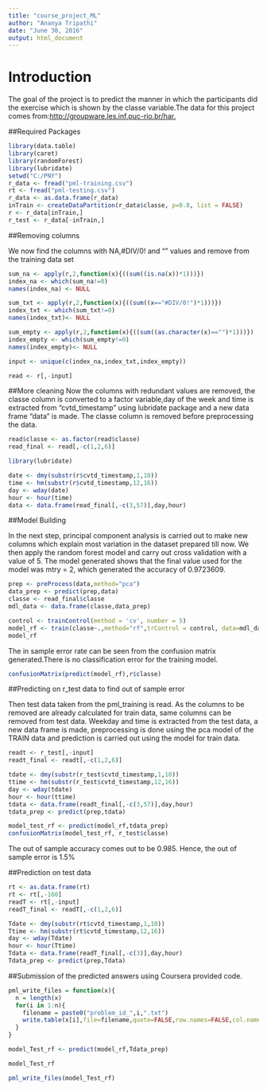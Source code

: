 ```yaml
---
title: "course_project_ML"
author: "Ananya Tripathi"
date: "June 30, 2016"
output: html_document
---
```



# Introduction
The goal of the project is to predict the manner in which the participants did the exercise which is shown by the classe variable.The data for this project comes from:<http://groupware.les.inf.puc-rio.br/har.>

##Required Packages

```r
library(data.table)
library(caret)
library(randomForest)
library(lubridate)
setwd("C:/PNY")
r_data <- fread("pml-training.csv")
rt <- fread("pml-testing.csv")
r_data <- as.data.frame(r_data)
inTrain <- createDataPartition(r_data$classe, p=0.8, list = FALSE)
r <- r_data[inTrain,]
r_test <- r_data[-inTrain,]
```

##Removing columns

We now find the columns with NA,#DIV/0! and "" values and remove from the training data set

```r
sum_na <- apply(r,2,function(x){((sum((is.na(x))*1)))}) 
index_na <- which(sum_na!=0)
names(index_na) <- NULL

sum_txt <- apply(r,2,function(x){((sum((x=="#DIV/0!")*1)))}) 
index_txt <- which(sum_txt!=0)
names(index_txt)<- NULL

sum_empty <- apply(r,2,function(x){((sum((as.character(x)=="")*1)))}) 
index_empty <- which(sum_empty!=0)
names(index_empty)<- NULL

input <- unique(c(index_na,index_txt,index_empty))

read <- r[,-input]
```

##More cleaning
Now the columns with redundant values are removed, the classe column is converted to a factor variable,day of the week and time is extracted from "cvtd_timestamp" using lubridate package and a new data frame "data" is made. The classe column is removed before preprocessing the data.

```r
read$classe <- as.factor(read$classe)
read_final <- read[,-c(1,2,6)]

library(lubridate)

date <- dmy(substr(r$cvtd_timestamp,1,10))
time <- hm(substr(r$cvtd_timestamp,12,16))
day <- wday(date)
hour <- hour(time)
data <- data.frame(read_final[,-c(3,57)],day,hour)
```

##Model Building

In the next step, principal component analysis is carried out to make new columns which explain most variation in the dataset prepared till now. We then apply the random forest model and carry out cross
validation with a value of 5. The model generated shows that the final value used for the model was mtry = 2, which generated the accuracy of 0.9723609.

```r
prep <- preProcess(data,method="pca")
data_prep <- predict(prep,data)
classe <- read_final$classe
mdl_data <- data.frame(classe,data_prep)

control <- trainControl(method = 'cv', number = 5)
model_rf <- train(classe~.,method="rf",trControl = control, data=mdl_data)
model_rf
```
The in sample error rate can be seen from the confusion matrix generated.There is no classification error for the training model.
```r
confusionMatrix(predict(model_rf),r$classe)
```

##Predicting on r_test data to find out of sample error

Then test data taken from the pml_training is read. As the columns to be removed are already calculated for train data, same columns can be removed from test data. Weekday and time is extracted from the test data, a new data frame is made, preprocessing is done using the pca model of the TRAIN data and prediction is carried out using the model for train data.

```r
readt <- r_test[,-input]
readt_final <- readt[,-c(1,2,6)]

tdate <- dmy(substr(r_test$cvtd_timestamp,1,10))
ttime <- hm(substr(r_test$cvtd_timestamp,12,16))
day <- wday(tdate)
hour <- hour(ttime)
tdata <- data.frame(readt_final[,-c(3,57)],day,hour)
tdata_prep <- predict(prep,tdata)

model_test_rf <- predict(model_rf,tdata_prep)
confusionMatrix(model_test_rf, r_test$classe)
```

The out of sample accuracy comes out to be 0.985. Hence, the out of sample error is 1.5%

##Prediction on test data

```r
rt <- as.data.frame(rt)
rt <- rt[,-160]
readT <- rt[,-input]
readT_final <- readT[,-c(1,2,6)]

Tdate <- dmy(substr(rt$cvtd_timestamp,1,10))
Ttime <- hm(substr(rt$cvtd_timestamp,12,16))
day <- wday(Tdate)
hour <- hour(Ttime)
Tdata <- data.frame(readT_final[,-c(3)],day,hour)
Tdata_prep <- predict(prep,Tdata)


```

##Submission of the predicted answers using Coursera provided code.

```r
pml_write_files = function(x){
  n = length(x)
  for(i in 1:n){
    filename = paste0("problem_id_",i,".txt")
    write.table(x[i],file=filename,quote=FALSE,row.names=FALSE,col.names=FALSE)
  }
}

model_Test_rf <- predict(model_rf,Tdata_prep)

model_Test_rf 

pml_write_files(model_Test_rf)

```



